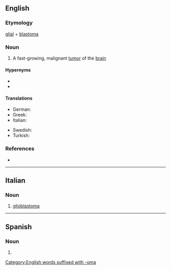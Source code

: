 ==English==

===Etymology===
[[glial cell|glial]] + [[blastoma]]

===Noun===
{{en-noun|s|glioblastomata}}

# A fast-growing, malignant [[tumor]] of the [[brain]]

====Hypernyms====
* {{l|en|blastoma}}
* {{l|en|tumor}}

====Translations====
{{trans-top|fast-growing tumor of the brain}}
* German: {{t|de|Glioblastom|n}}
* Greek: {{t+|el|γλοιοβλάστωμα|n|sc=Grek}}
* Italian: {{t+|it|glioblastoma|m}}
{{trans-mid}}
* Swedish: {{t|sv|glioblastom|c}}
* Turkish: {{t|tr|glioblastom}}
{{trans-bottom}}

===References===
* {{pedia}}

[[Category:English words suffixed with -oma]]

----

==Italian==

===Noun===
{{wikipedia|lang=it}}
{{it-noun|m}}

# {{lb|it|oncology}} [[#English|glioblastoma]]

----

==Spanish==

===Noun===
{{es-noun|m}}

# {{l|en|glioblastoma}}